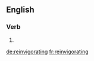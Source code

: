 ==English==

===Verb===
{{head|en|present participle}}

# {{present participle of|reinvigorate|lang=en|nocat=1}}

[[de:reinvigorating]]
[[fr:reinvigorating]]